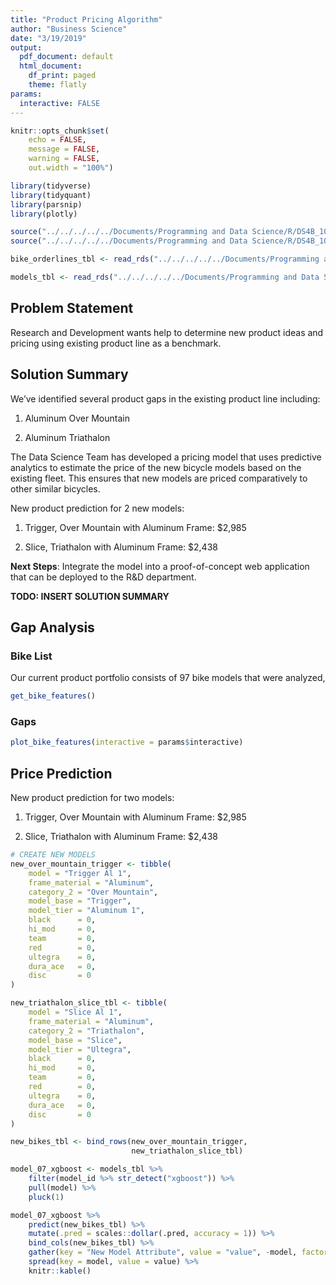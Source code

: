 ---
title: "Product Pricing Algorithm"
author: "Business Science"
date: "3/19/2019"
output:
  pdf_document: default
  html_document:
    df_print: paged
    theme: flatly
params:
  interactive: FALSE
---

```{r setup, include=FALSE}
knitr::opts_chunk$set(
    echo = FALSE,
    message = FALSE,
    warning = FALSE,
    out.width = "100%")
```

```{r}
library(tidyverse)
library(tidyquant)
library(parsnip)
library(plotly)
```

```{r}
source("../../../../../Documents/Programming and Data Science/R/DS4B_101_R_Business_Analysis/00_scripts/separate_bikes_and_outlier_detection.R")
source("../../../../../Documents/Programming and Data Science/R/DS4B_101_R_Business_Analysis/00_scripts/plot_product_recommendation.R")
```

```{r}
bike_orderlines_tbl <- read_rds("../../../../../Documents/Programming and Data Science/R/DS4B_101_R_Business_Analysis/00_data/bike_sales/data_wrangled/bike_orderlines.rds")
```

```{r}
models_tbl <- read_rds("../../../../../Documents/Programming and Data Science/R/DS4B_101_R_Business_Analysis/00_models/parsnip_models_tbl.rds")
```

## Problem Statement

Research and Development wants help to determine new product ideas and pricing using existing product line as a benchmark.

## Solution Summary

We've identified several product gaps in the existing product line including:

1. Aluminum Over Mountain

2. Aluminum Triathalon

The Data Science Team has developed a pricing model that uses predictive analytics to estimate the price of the new bicycle models based on the existing fleet. This ensures that new models are priced comparatively to other similar bicycles. 

New product prediction for 2 new models:

1. Trigger, Over Mountain with Aluminum Frame: $2,985

2. Slice, Triathalon with Aluminum Frame: $2,438

__Next Steps__: Integrate the model into a proof-of-concept web application that can be deployed to the R&D department.


__TODO: INSERT SOLUTION SUMMARY__


## Gap Analysis

### Bike List

Our current product portfolio consists of 97 bike models that were analyzed, 

```{r}
get_bike_features()

```

### Gaps

```{r, out.height="600px"}
plot_bike_features(interactive = params$interactive)

```

\newpage
## Price Prediction

New product prediction for two models:

1. Trigger, Over Mountain with Aluminum Frame: $2,985

2. Slice, Triathalon with Aluminum Frame: $2,438

```{r}
# CREATE NEW MODELS
new_over_mountain_trigger <- tibble(
    model = "Trigger Al 1",
    frame_material = "Aluminum",
    category_2 = "Over Mountain",
    model_base = "Trigger",
    model_tier = "Aluminum 1",
    black      = 0,
    hi_mod     = 0,
    team       = 0,
    red        = 0,
    ultegra    = 0,
    dura_ace   = 0,
    disc       = 0
) 

new_triathalon_slice_tbl <- tibble(
    model = "Slice Al 1",
    frame_material = "Aluminum",
    category_2 = "Triathalon",
    model_base = "Slice",
    model_tier = "Ultegra",
    black      = 0,
    hi_mod     = 0,
    team       = 0,
    red        = 0,
    ultegra    = 0,
    dura_ace   = 0,
    disc       = 0
) 

new_bikes_tbl <- bind_rows(new_over_mountain_trigger, 
                           new_triathalon_slice_tbl)
```

```{r}
model_07_xgboost <- models_tbl %>% 
    filter(model_id %>% str_detect("xgboost")) %>% 
    pull(model) %>%
    pluck(1)
```

```{r}
model_07_xgboost %>% 
    predict(new_bikes_tbl) %>%
    mutate(.pred = scales::dollar(.pred, accuracy = 1)) %>% 
    bind_cols(new_bikes_tbl) %>% 
    gather(key = "New Model Attribute", value = "value", -model, factor_key = T) %>% 
    spread(key = model, value = value) %>% 
    knitr::kable()
```


